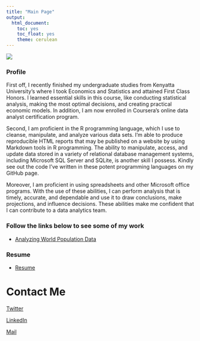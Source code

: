```yaml
---
title: "Main Page"
output:
  html_document:
    toc: yes
    toc_float: yes
    theme: cerulean
---
```

![](content/pic1.jpg)

### Profile

First off, I recently finished my undergraduate studies from Kenyatta University's where I took Economics and Statistics and attained First Class Honors. I learned essential skills in this course, like conducting statistical analysis, making the most optimal decisions, and creating practical economic models. In addition, I am now enrolled in Coursera's online data analyst certification program.

Second, I am proficient in the R programming language, which I use to cleanse, manipulate, and analyze various data sets. I'm able to produce reproducible HTML reports that may be published on a website by using Markdown tools in R programming. The ability to manipulate, access, and update data stored in a variety of relational database management systems, including Microsoft SQL Server and SQLite, is another skill I possess.  Kindly see out the code I've written in these potent programming languages on my GitHub page.

Moreover, I am proficient in using spreadsheets and other Microsoft office programs. With the use of these abilities, I can perform analysis that is timely, accurate, and dependable and use it to draw conclusions, make projections, and influence decisions. These abilities make me confident that I can contribute to a data analytics team.

### Follow the links below to see some of my work

* [Analyzing World Population Data](content/script.html)

### Resume

* [Resume](content/Profile.pdf)

# Contact Me

[Twitter](https://twitter.com/mwangi_george)

[LinkedIn](https://www.linkedin.com/in/georgemwangikenya)

[Mail](mailto:mwangigeorge648@gmail.com)

